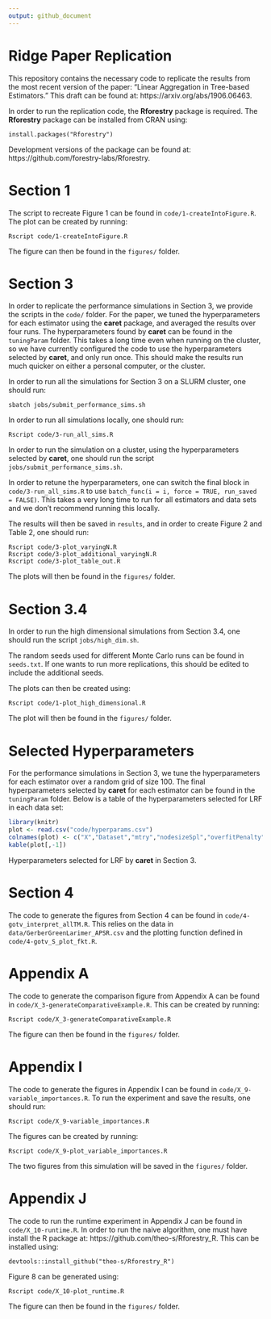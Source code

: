 ```yaml
---
output: github_document
---
```

# Ridge Paper Replication

This repository contains the necessary code to replicate the results from the most recent version of the paper: "Linear Aggregation in Tree-based Estimators." 
This draft can be found at: https://arxiv.org/abs/1906.06463.

In order to run the replication code, the **Rforestry** package is required.
The **Rforestry** package can be installed from CRAN using:
```
install.packages("Rforestry")
```
Development versions of the package can be found at: https://github.com/forestry-labs/Rforestry.

# Section 1

The script to recreate Figure 1 can be found in `code/1-createIntoFigure.R`.
The plot can be created by running:
```
Rscript code/1-createIntoFigure.R
```
The figure can then be found in the `figures/` folder.

# Section 3

In order to replicate the performance simulations in Section 3, we provide the scripts in the `code/` folder.
For the paper, we tuned the hyperparameters for each estimator using the **caret** package, and 
averaged the results over four runs.
The hyperparameters found by **caret** can be found in the `tuningParam` folder.
This takes a long time even when running on the cluster, so we have currently configured
the code to use the hyperparameters selected by **caret**, and only run once. 
This should make the results run much quicker on either a personal computer, or the cluster.

In order to run all the simulations for Section 3 on a SLURM cluster, one should run:
```
sbatch jobs/submit_performance_sims.sh
```
In order to run all simulations locally, one should run:
```
Rscript code/3-run_all_sims.R
```
In order to run the simulation on a cluster, using the hyperparameters selected by **caret**,
one should run the script `jobs/submit_performance_sims.sh`.

In order to retune the hyperparameters, one can switch the final block in `code/3-run_all_sims.R` to use `batch_func(i = i, force = TRUE, run_saved = FALSE)`. 
This takes a very long time to run for all estimators and data sets and we don't recommend running this locally.

The results will then be saved in `results`, and in order to create Figure 2 and Table 2, 
one should run:
```
Rscript code/3-plot_varyingN.R 
Rscript code/3-plot_additional_varyingN.R
Rscript code/3-plot_table_out.R
```
The plots will then be found in the `figures/` folder.

# Section 3.4

In order to run the high dimensional simulations from Section 3.4, one should run the 
script `jobs/high_dim.sh`.

The random seeds used for different Monte Carlo runs can be found in `seeds.txt`.
If one wants to run more replications, this should be edited to include the additional seeds.

The plots can then be created using:

```
Rscript code/1-plot_high_dimensional.R
```
The plot will then be found in the `figures/` folder.

# Selected Hyperparameters

For the performance simulations in Section 3, we tune the hyperparameters for each estimator over a random grid of size 100. 
The final hyperparameters selected by **caret** for each estimator can be found in the `tuningParam` folder.
Below is a table of the hyperparameters selected for LRF in each data set:

```r

library(knitr)
plot <- read.csv("code/hyperparams.csv")
colnames(plot) <- c("X","Dataset","mtry","nodesizeSpl","overfitPenalty","Log(minSplitGain)","sample.fraction")
kable(plot[,-1])

```
Hyperparameters selected for LRF by **caret** in Section 3.

# Section 4

The code to generate the figures from Section 4 can be found in `code/4-gotv_interpret_allTM.R`.
This relies on the data in `data/GerberGreenLarimer_APSR.csv` and the plotting
function defined in `code/4-gotv_S_plot_fkt.R`.

# Appendix A

The code to generate the comparison figure from Appendix A can be found in 
`code/X_3-generateComparativeExample.R`.
This can be created by running:
```
Rscript code/X_3-generateComparativeExample.R
```
The figure can then be found in the `figures/` folder.

# Appendix I

The code to generate the figures in Appendix I can be found in `code/X_9-variable_importances.R`.
To run the experiment and save the results, one should run:
```
Rscript code/X_9-variable_importances.R
```
The figures can be created by running:
```
Rscript code/X_9-plot_variable_importances.R
```
The two figures from this simulation will be saved in the `figures/` folder.

# Appendix J

The code to run the runtime experiment in Appendix J can be found in `code/X_10-runtime.R`.
In order to run the naive algorithm, one must have install the R package at: https://github.com/theo-s/Rforestry_R.
This can be installed using:
```
devtools::install_github("theo-s/Rforestry_R")
```
Figure 8 can be generated using:
```
Rscript code/X_10-plot_runtime.R
```
The figure can then be found in the `figures/` folder.

